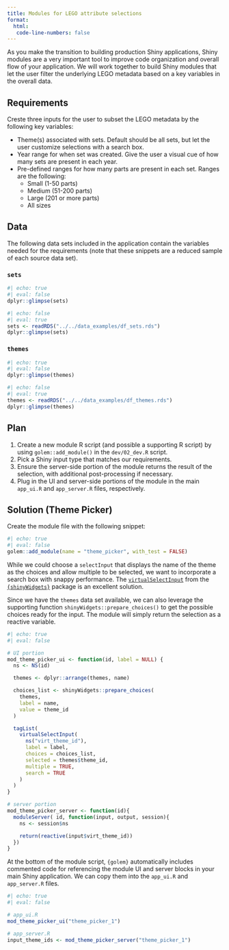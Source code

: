 ```yaml
---
title: Modules for LEGO attribute selections
format:
  html:
   code-line-numbers: false
---
```


As you make the transition to building production Shiny applications, Shiny modules are a very important tool to improve code organization and overall flow of your application. We will work together to build Shiny modules that let the user filter the underlying LEGO metadata based on a key variables in the overall data.

## Requirements

Creste three inputs for the user to subset the LEGO metadata by the following key variables:

* Theme(s) associated with sets. Default should be all sets, but let the user customize selections with a search box.
* Year range for when set was created. Give the user a visual cue of how many sets are present in each year.
* Pre-defined ranges for how many parts are present in each set. Ranges are the following:
    + Small (1-50 parts)
    + Medium (51-200 parts)
    + Large (201 or more parts)
    + All sizes

## Data

The following data sets included in the application contain the variables needed for the requirements (note that these snippets are a reduced sample of each source data set).

### `sets`

```r
#| echo: true
#| eval: false
dplyr::glimpse(sets)
```

```r
#| echo: false
#| eval: true
sets <- readRDS("../../data_examples/df_sets.rds")
dplyr::glimpse(sets)
```

### `themes`

```r
#| echo: true
#| eval: false
dplyr::glimpse(themes)
```

```r
#| echo: false
#| eval: true
themes <- readRDS("../../data_examples/df_themes.rds")
dplyr::glimpse(themes)
```

## Plan

1. Create a new module R script (and possible a supporting R script) by using `golem::add_module()` in the `dev/02_dev.R` script.
1. Pick a Shiny input type that matches our requirements.
1. Ensure the server-side portion of the module returns the result of the selection, with additional post-processing if necessary.
1. Plug in the UI and server-side portions of the module in the main `app_ui.R` and `app_server.R` files, respectively.

## Solution (Theme Picker)

Create the module file with the following snippet:

```r
#| echo: true
#| eval: false
golem::add_module(name = "theme_picker", with_test = FALSE)
```

While we could choose a `selectInput` that displays the name of the theme as the choices and allow multiple to be selected, we want to incorporate a search box with snappy performance. The [`virtualSelectInput`](https://dreamrs.github.io/shinyWidgets/reference/virtualSelectInput.html) from the [`{shinyWidgets}`](https://dreamrs.github.io/shinyWidgets/index.html) package is an excellent solution.

Since we have the `themes` data set available, we can also leverage the supporting function `shinyWidgets::prepare_choices()` to get the possible choices ready for the input. The module will simply return the selection as a reactive variable.

```r
#| echo: true
#| eval: false

# UI portion
mod_theme_picker_ui <- function(id, label = NULL) {
  ns <- NS(id)

  themes <- dplyr::arrange(themes, name)

  choices_list <- shinyWidgets::prepare_choices(
    themes,
    label = name,
    value = theme_id
  )

  tagList(
    virtualSelectInput(
      ns("virt_theme_id"),
      label = label,
      choices = choices_list,
      selected = themes$theme_id,
      multiple = TRUE,
      search = TRUE
    )
  )
}

# server portion
mod_theme_picker_server <- function(id){
  moduleServer( id, function(input, output, session){
    ns <- session$ns

    return(reactive(input$virt_theme_id))
  })
}
```

At the bottom of the module script, `{golem}` automatically includes commented code for referencing the module UI and server blocks in your main Shiny application. We can copy them into the `app_ui.R` and `app_server.R` files.

```r
#| echo: true
#| eval: false

# app_ui.R
mod_theme_picker_ui("theme_picker_1")

# app_server.R
input_theme_ids <- mod_theme_picker_server("theme_picker_1")
```
